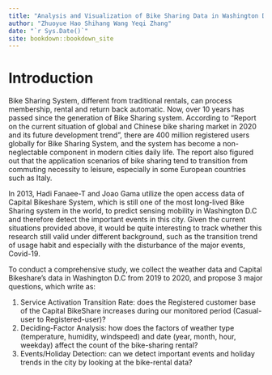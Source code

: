 ```yaml
--- 
title: "Analysis and Visualization of Bike Sharing Data in Washington D.C. Area"
author: "Zhuoyue Hao Shihang Wang Yeqi Zhang"
date: "`r Sys.Date()`"
site: bookdown::bookdown_site
---
```


# Introduction

Bike Sharing System, different from traditional rentals, can process membership, rental and return back automatic. Now, over 10 years has passed since the generation of Bike Sharing system. According to “Report on the current situation of global and Chinese bike sharing market in 2020 and its future development trend”, there are 400 million registered users globally for Bike Sharing System, and the system has become a non-neglectable component in modern cities daily life. The report also figured out that the application scenarios of bike sharing tend to transition from commuting necessity to leisure, especially in some European countries such as Italy.

In 2013, Hadi Fanaee-T and Joao Gama utilize the open access data of Capital Bikeshare System, which is still one of the most long-lived Bike Sharing system in the world, to predict sensing mobility in Washington D.C and therefore detect the important events in this city. Given the current situations provided above, it would be quite interesting to track whether this research still valid under different background, such as the transition trend of usage habit and especially with the disturbance of the major events, Covid-19.

To conduct a comprehensive study, we collect the weather data and Capital Bikeshare’s data in Washington D.C from 2019 to 2020, and propose 3 major questions, which write as:  

1.	Service Activation Transition Rate: does the Registered customer base of the Capital BikeShare increases during our monitored period (Casual-user to Registered-user)?
2.	Deciding-Factor Analysis: how does the factors of weather type (temperature, humidity, windspeed) and date (year, month, hour, weekday) affect the count of the bike-sharing rental?
3.	Events/Holiday Detection: can we detect important events and holiday trends in the city by looking at the bike-rental data?
